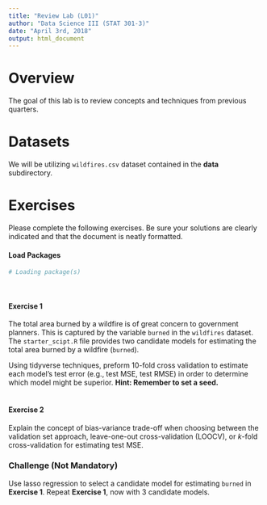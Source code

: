 ```yaml
---
title: "Review Lab (L01)"
author: "Data Science III (STAT 301-3)"
date: "April 3rd, 2018"
output: html_document
---
```


# Overview

The goal of this lab is to review concepts and techniques from previous quarters. 

# Datasets 

We will be utilizing `wildfires.csv` dataset contained in the **data** subdirectory.  

# Exercises

Please complete the following exercises. Be sure your solutions are clearly indicated and that the document is neatly formatted.

#### Load Packages

```r
# Loading package(s)

```
<br>

#### Exercise 1 
The total area burned by a wildfire is of great concern to government planners. This is captured by the variable `burned` in the `wildfires` dataset. The `starter_scipt.R` file provides two candidate models for estimating the total area burned by a wildfire (`burned`). 

Using tidyverse techniques, preform 10-fold cross validation to estimate each model's test error (e.g., test MSE, test RMSE) in order to determine which model might be superior. **Hint: Remember to set a seed.**
<br><br>

#### Exercise 2
Explain the concept of bias-variance trade-off when choosing between the validation set approach, leave-one-out cross-validation (LOOCV), or $k$-fold cross-validation for estimating test MSE.  

### Challenge (Not Mandatory)

Use lasso regression to select a candidate model for estimating `burned` in  **Exercise 1**. Repeat **Exercise 1**, now with 3 candidate models.
<br><br>